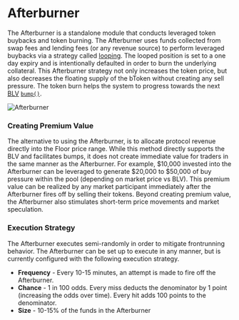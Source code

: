 # Afterburner

The Afterburner is a standalone module that conducts leveraged token buybacks and token burning. The Afterburner uses funds collected from swap fees and lending fees (or any revenue source) to perform leveraged buybacks via a strategy called [looping](lending/looping). The looped position is set to a one day expiry and is intentionally defaulted in order to burn the underlying collateral. This Afterburner strategy not only increases the token price, but also decreases the floating supply of the bToken without creating any sell pressure. The token burn helps the system to progress towards the next [BLV](/concepts/blv) [`bump()`](/concepts/market_making#rebalancing-liquidity).

![Afterburner](/assets/afterburner.png)

### Creating Premium Value

The alternative to using the Afterburner, is to allocate protocol revenue directly into the Floor price range. While this method directly supports the BLV and facilitates bumps, it does not create immediate value for traders in the same manner as the Afterburner. For example, $10,000 invested into the Afterburner can be leveraged to generate $20,000 to $50,000 of buy pressure within the pool (depending on market price vs BLV). This premium value can be realized by any market participant immediately after the Afterburner fires off by selling their tokens.  Beyond creating premium value, the Afterburner also stimulates short-term price movements and market speculation.

### Execution Strategy
The Afterburner executes semi-randomly in order to mitigate frontrunning behavior. The Afterburner can be set up to execute in any manner, but is currently configured with the following execution strategy.

- **Frequency** - Every 10-15 minutes, an attempt is made to fire off the Afterburner.
- **Chance** - 1 in 100 odds. Every miss deducts the denominator by 1 point (increasing the odds over time). Every hit adds 100 points to the denominator.
- **Size** - 10-15% of the funds in the Afterburner

